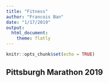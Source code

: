 ```yaml
---
title: "Fitness"
author: "Francois Ban"
date: "1/17/2019"
output: 
  html_document:
    theme: flatly
---
```


```r
knitr::opts_chunk$set(echo = TRUE)
```

## Pittsburgh Marathon 2019

